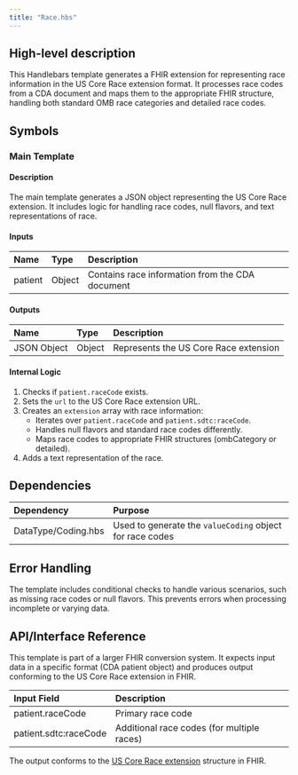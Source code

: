 ```yaml
---
title: "Race.hbs"
---
```


## High-level description
This Handlebars template generates a FHIR extension for representing race information in the US Core Race extension format. It processes race codes from a CDA document and maps them to the appropriate FHIR structure, handling both standard OMB race categories and detailed race codes.

## Symbols

### Main Template
#### Description
The main template generates a JSON object representing the US Core Race extension. It includes logic for handling race codes, null flavors, and text representations of race.

#### Inputs
| Name | Type | Description |
|:-----|:-----|:------------|
| patient | Object | Contains race information from the CDA document |

#### Outputs
| Name | Type | Description |
|:-----|:-----|:------------|
| JSON Object | Object | Represents the US Core Race extension |

#### Internal Logic
1. Checks if `patient.raceCode` exists.
2. Sets the `url` to the US Core Race extension URL.
3. Creates an `extension` array with race information:
   - Iterates over `patient.raceCode` and `patient.sdtc:raceCode`.
   - Handles null flavors and standard race codes differently.
   - Maps race codes to appropriate FHIR structures (ombCategory or detailed).
4. Adds a text representation of the race.

## Dependencies
| Dependency | Purpose |
|:-----------|:--------|
| DataType/Coding.hbs | Used to generate the `valueCoding` object for race codes |

## Error Handling
The template includes conditional checks to handle various scenarios, such as missing race codes or null flavors. This prevents errors when processing incomplete or varying data.

## API/Interface Reference
This template is part of a larger FHIR conversion system. It expects input data in a specific format (CDA patient object) and produces output conforming to the US Core Race extension in FHIR.

| Input Field | Description |
|:------------|:------------|
| patient.raceCode | Primary race code |
| patient.sdtc:raceCode | Additional race codes (for multiple races) |

The output conforms to the [US Core Race extension](http://hl7.org/fhir/us/core/StructureDefinition/us-core-race) structure in FHIR.